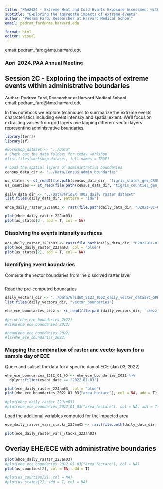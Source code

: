 ```yaml
---
title: "PAA2024 - Extreme Heat and Cold Events Exposure Assessment with GridEX"
subtitle: "Exploring the aggregate impacts of extreme events"
author: "Pedram Fard, Researcher at Harvard Medical School"
email: pedram_fard@hms.harvard.edu

format: html
editor: visual
---
```


email: pedram_fard\@hms.harvard.edu

### April 2024, PAA Annual Meeting

## Session 2C - Exploring the impacts of extreme events within administrative boundaries

Author: Pedram Fard, Researcher at Harvard Medical School\
email: pedram_fard\@hms.harvard.edu

In this notebook we explore techniques to summarize the extreme events characteristics including event intensity and spatial extent. We'll focus on extracting values from grid layers overlapping different vector layers representing administrative boundaries.

```r
library(terra)
library(sf)

#workshop_dataset <- "../Data"
# Check out the data folders for today workshop
#list.files(workshop_dataset, full.names = TRUE)

# Load the spatial layers of administrative boundaries 
census_data_dir <- "../Data/Census_admin_boundaries"

us_states <- st_read(file.path(census_data_dir, "tigris_states_geo_CRS5070.gpkg"))
us_counties <- st_read(file.path(census_data_dir, "tigris_counties_geo_CRS5070.gpkg"))

daily_data_dir <- "../Data/GridEX_T002_daily_raster_dataset"
list.files(daily_data_dir, pattern = "idw")
```

```r
ehce_daily_raster_22Jan03 <- rast(file.path(daily_data_dir, "D2022-01-03_S526_T002_idw_ehce_grid.tif"))

plot(ehce_daily_raster_22Jan03)
plot(us_states[2], add = T, col = NA) 
```

### Dissolving the events intensity surfaces

```r
ece_daily_raster_22Jan03 <- rast(file.path(daily_data_dir, "D2022-01-03_S422_T002_idw_ece_dissolved_grid.tif"))
plot(ece_daily_raster_22Jan03, col = "blue")
plot(us_states[2], add = T, col = NA)
```

### Identifying event boundaries

Compute the vector boundaries from the dissolved raster layer

```r

```

Read the pre-computed boundaries

```r
daily_vectors_dir <- "../Data/GridEX_S123_T002_daily_vector_dataset_GPKG"
list.files(daily_vectors_dir, "vector_boundaries")

ehe_ece_boundaries_2022 <- st_read(file.path(daily_vectors_dir, "Y2022_S400_T002_ehe_ece_vector_boundaries_CRS5070.gpkg"))

#print(ehe_ece_boundaries_2022)
#View(ehe_ece_boundaries_2022)

#head(ehe_ece_boundaries_2022)
#ls(ehe_ece_boundaries_2022)
```

### Mapping the combination of raster and vector layers for a sample day of ECE

Query and subset the data for a specific day of ECE (Jan 03, 2022)

```r
ehe_ece_boundaries_2022_01_03 <- ehe_ece_boundaries_2022 %>% 
  dplyr::filter(event_date == "2022-01-03")

plot(ece_daily_raster_22Jan03, col = "blue")
plot(ehe_ece_boundaries_2022_01_03["area_hectare"], col = NA, add = T)

#plot(ehce_daily_raster_22Jan03)
#plot(ehe_ece_boundaries_2022_01_03["area_hectare"], col = NA, add = T)
```

Load the additional variables computed for the impacted area

```r
ece_daily_raster_vars_stacks_22Jan03 <- rast(file.path(daily_data_dir, "D2022-01-03_daily_idw_variables_stack.tif"))

plot(ece_daily_raster_vars_stacks_22Jan03)
```

## Overlay EHE/ECE with administrative boundaries

```r
plot(ehce_daily_raster_22Jan03)
#plot(ehe_ece_boundaries_2022_01_03["area_hectare"], col = NA)
plot(us_counties[2], col = NA, add = T)

#plot(us_counties[2], col = NA)
#plot(us_states[2], add = T, col = NA)
```
